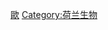 {{Catnav|頁面分類|各種主題的頁面分類|按國家分類|各國生物|各國植物}}
{{Catnav|頁面分類|各種主題的頁面分類|按國家分類|各國生物|荷兰生物}}
{{Commons category|Flora of the Netherlands}}

[[Category:各國植物|歐]]
[[Category:荷兰生物|Category:荷兰生物]]
